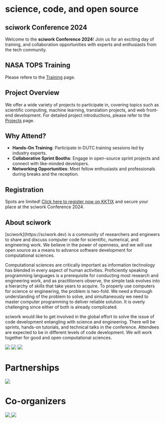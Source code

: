 # science, code, and open source

## sciwork Conference 2024
Welcome to the **sciwork Conference 2024**! Join us for an exciting day of training, and collaboration opportunities with experts and enthusiasts from the tech community.

## NASA TOPS Training

Please refere to the <a href="/training">Training</a> page.

## Project Overview

We offer a wide variety of projects to participate in, covering topics such as scientific computing, machine learning, translation projects, and web front-end development. For detailed project introductions, please refer to the <a href="/projects">Projects</a> page.

## Why Attend?
- **Hands-On Training**: Participate in DUTC training sessions led by industry experts.  
- **Collaborative Sprint Booths**: Engage in open-source sprint projects and connect with like-minded developers.  
- **Networking Opportunities**: Meet fellow enthusiasts and professionals during breaks and the reception.

## Registration
Spots are limited!
[Click here to register now on KKTIX](https://sciwork.kktix.cc/events/sciwork-conference-20241214-ntu) and secure your place at the sciwork Conference 2024.

## About sciwork

<div className="tw-mb-14 tablet:tw-mb-20 tablet:tw-flex tablet:tw-flex-col-reverse">
  <div>
[sciwork](https://sciwork.dev) is a community of researchers and engineers to
share and discuss computer code for scientific, numerical, and engineering
work. We believe in the power of openness, and we will use open source as a
means to advance software development for computational sciences.

Computational sciences are critically important as information technology has
blended in every aspect of human activities. Proficiently speaking programming
languages is a prerequisite for conducting most research and engineering work,
and as practitioners observe, the simple task evolves into a hierarchy of
skills that take years to acquire. To properly use computers for science or
engineering, the problem is two-fold. We need a thorough understanding of the
problem to solve, and simultaneously we need to master computer programming to
deliver reliable solution. It is overly challenging since either of both is
already complicated.

sciwork would like to get involved in the global effort to solve the issue of
code development entangling with science and engineering. There will be
sprints, hands-on tutorials, and technical talks in the conference. Attendees
are expected to be in different levels of code development. We will work
together for good and open computational sciences.

  </div>
  <div className="tw-flex tw-flex-col tablet:tw-flex-row">
    <img className="tw-my-0 tablet:tw-w-1/3" src="https://live.staticflickr.com/65535/52838576141_6faeaeb37e_k.jpg" />
    <img className="tw-my-0 tablet:tw-w-1/3" src="https://live.staticflickr.com/65535/52838761559_16ef82dba5_k.jpg" />
    <img className="tw-my-0 tablet:tw-w-1/3" src="https://live.staticflickr.com/65535/52919230990_ec629d4edb_k.jpg" />
  </div>
</div>

# Partnerships

<div className="tw-flex tw-items-center tw-place-content-center tw-mb-5">
    <a href="https://www.dontusethiscode.com/" className="tablet:tw-w-1/3 tw-w-1/2 tw-bg-[#00323e]" target="_blank">
      <img src="/DUTC_logo.svg" />
    </a>
</div>

# Co-organizers

<div className="tablet:tw-flex tablet:tw-flex-row tw-flex-col tw-items-center tw-place-content-center tw-space-x-5 tw-mb-5">
    <a href="https://www.phys.ntu.edu.tw/Default.html" className="tablet:tw-w-1/3 tw-w-1/2" target="_blank">
        <img src="/NTU_Physics_Logo.png" />
    </a>
    <a href="https://ocf.tw/" className="tablet:tw-w-1/3 tw-w-1/2" target="_blank">
        <img src="/OCF_Logo.png" />
    </a>
</div>
